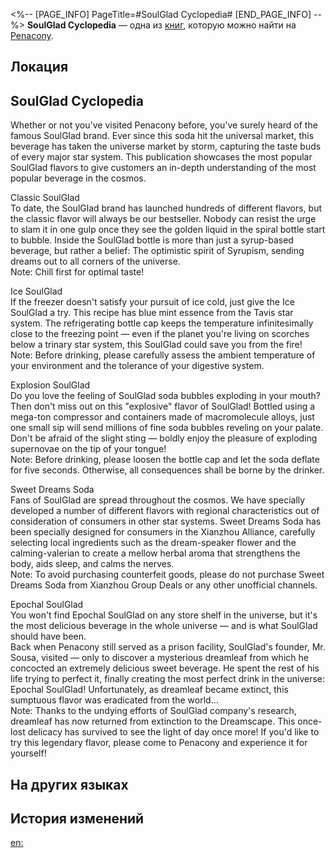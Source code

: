 <%-- [PAGE_INFO]
PageTitle=#SoulGlad Cyclopedia#
[END_PAGE_INFO] --%>
{{Дополнить}}
{{Книга Инфобокс
|id           = 295
|partIds      = 190550
|Название     = 
|Изображение  = Предмет Журнал Пенакония.png
|Мир          = Penacony
|Томов        = 1
|Автор        = <!--нужно добавить-->
|Описание     = An advertising brochure put out by the SoulGlad company, introducing the diverse range of SoulGlad flavors to consumers.
|Том1         = {{tx}}
|Источник1    = {{tx|Отсутствует источник}}
|Персонажи    = 
|Фракции      = Penacony
}}
'''SoulGlad Cyclopedia''' — одна из [[Книги|книг]], которую можно найти на [[Penacony]].

==Локация==
{{Отметка карты|<!--название карты-->|<!--id отметки-->}}

==SoulGlad Cyclopedia==
Whether or not you've visited Penacony before, you've surely heard of the famous SoulGlad brand. Ever since this soda hit the universal market, this beverage has taken the universe market by storm, capturing the taste buds of every major star system. This publication showcases the most popular SoulGlad flavors to give customers an in-depth understanding of the most popular beverage in the cosmos.

Classic SoulGlad<br />
To date, the SoulGlad brand has launched hundreds of different flavors, but the classic flavor will always be our bestseller. Nobody can resist the urge to slam it in one gulp once they see the golden liquid in the spiral bottle start to bubble. Inside the SoulGlad bottle is more than just a syrup-based beverage, but rather a belief: The optimistic spirit of Syrupism, sending dreams out to all corners of the universe.<br />
Note: Chill first for optimal taste!

Ice SoulGlad<br />
If the freezer doesn't satisfy your pursuit of ice cold, just give the Ice SoulGlad a try. This recipe has blue mint essence from the Tavis star system. The refrigerating bottle cap keeps the temperature infinitesimally close to the freezing point &mdash; even if the planet you're living on scorches below a trinary star system, this SoulGlad could save you from the fire!<br />
Note: Before drinking, please carefully assess the ambient temperature of your environment and the tolerance of your digestive system.

Explosion SoulGlad<br />
Do you love the feeling of SoulGlad soda bubbles exploding in your mouth? Then don't miss out on this "explosive" flavor of SoulGlad! Bottled using a mega-ton compressor and containers made of macromolecule alloys, just one small sip will send millions of fine soda bubbles reveling on your palate. Don't be afraid of the slight sting &mdash; boldly enjoy the pleasure of exploding supernovae on the tip of your tongue!<br />
Note: Before drinking, please loosen the bottle cap and let the soda deflate for five seconds. Otherwise, all consequences shall be borne by the drinker.

Sweet Dreams Soda<br />
Fans of SoulGlad are spread throughout the cosmos. We have specially developed a number of different flavors with regional characteristics out of consideration of consumers in other star systems. Sweet Dreams Soda has been specially designed for consumers in the Xianzhou Alliance, carefully selecting local ingredients such as the dream-speaker flower and the calming-valerian to create a mellow herbal aroma that strengthens the body, aids sleep, and calms the nerves.<br />
Note: To avoid purchasing counterfeit goods, please do not purchase Sweet Dreams Soda from Xianzhou Group Deals or any other unofficial channels.

Epochal SoulGlad<br />
You won't find Epochal SoulGlad on any store shelf in the universe, but it's the most delicious beverage in the whole universe &mdash; and is what SoulGlad should have been.<br />
Back when Penacony still served as a prison facility, SoulGlad's founder, Mr. Sousa, visited &mdash; only to discover a mysterious dreamleaf from which he concocted an extremely delicious sweet beverage. He spent the rest of his life trying to perfect it, finally creating the most perfect drink in the universe: Epochal SoulGlad! Unfortunately, as dreamleaf became extinct, this sumptuous flavor was eradicated from the world...<br />
Note: Thanks to the undying efforts of SoulGlad company's research, dreamleaf has now returned from extinction to the Dreamscape. This once-lost delicacy has survived to see the light of day once more! If you'd like to try this legendary flavor, please come to Penacony and experience it for yourself!

==На других языках==
{{На других языках
|en   = SoulGlad Cyclopedia
|zhs  = 苏乐达小百科
|zht  = 蘇樂達小百科
|ja   = スラーダ小百科
|ko   = 솔글래드 백과사전
|es   = Enciclopedia de FelizAlma
|fr   = La cyclopédie du Félicitâme
|ru   = Энциклопедия «Услады»
|th   = สารานุกรม SoulGlad
|vi   = Bách Khoa SoulGlad
|de   = Enzyklopädie des SeelFroh
|id   = Ensiklopedia SoulGlad
|pt   = Enciclopédia FelizAlma
}}

==История изменений==
{{История изменений|3.5}}

[[en:]]